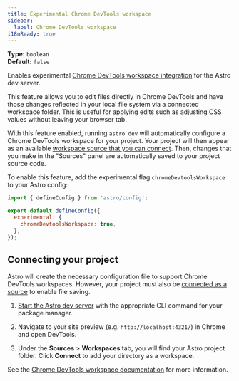 ```yaml
---
title: Experimental Chrome DevTools workspace
sidebar:
  label: Chrome DevTools workspace
i18nReady: true
---
```




<p>

**Type:** `boolean`<br />
**Default:** `false`<br />
<Since v="5.13.0" />
</p>

Enables experimental [Chrome DevTools workspace integration](https://developer.chrome.com/docs/devtools/workspaces) for the Astro dev server.

This feature allows you to edit files directly in Chrome DevTools and have those changes reflected in your local file system via a connected workspace folder. This is useful for applying edits such as adjusting CSS values without leaving your browser tab.

With this feature enabled, running `astro dev` will automatically configure a Chrome DevTools workspace for your project. Your project will then appear as an available [workspace source that you can connect](#connecting-your-project). Then, changes that you make in the "Sources" panel are automatically saved to your project source code.

To enable this feature, add the experimental flag `chromeDevtoolsWorkspace` to your Astro config:

```js title="astro.config.mjs" ins={4-6}
import { defineConfig } from 'astro/config';

export default defineConfig({
  experimental: {
    chromeDevtoolsWorkspace: true,
  },
});
```

## Connecting your project

Astro will create the necessary configuration file to support Chrome DevTools workspaces. However, your project must also be [connected as a source](https://developer.chrome.com/docs/devtools/workspaces#manual-connection) to enable file saving.

<Steps>

1. [Start the Astro dev server](/en/develop-and-build/#start-the-astro-dev-server) with the appropriate CLI command for your package manager.

2. Navigate to your site preview (e.g. `http://localhost:4321/`) in Chrome and open DevTools.

3. Under the **Sources** > **Workspaces** tab, you will find your Astro project folder. Click **Connect** to add your directory as a workspace.

</Steps>

See the [Chrome DevTools workspace documentation](https://developer.chrome.com/docs/devtools/workspaces#connect) for more information.
